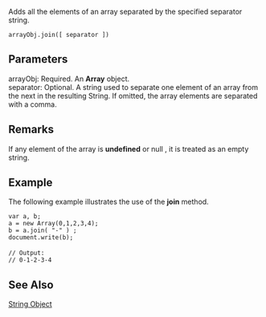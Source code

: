 Adds all the elements of an array separated by the specified separator string.

 arrayObj.join([ separator ]) 
==Parameters==
; arrayObj: Required. An '''Array''' object.
; separator: Optional. A string used to separate one element of an array from the next in the resulting String. If omitted, the array elements are separated with a comma.

==Remarks==
If any element of the array is '''undefined''' or null , it is treated as an empty string.


==Example==
The following example illustrates the use of the '''join''' method.

 var a, b;
 a = new Array(0,1,2,3,4);
 b = a.join( "-" ) ;
 document.write(b);
 
 // Output:
 // 0-1-2-3-4

==See Also==

              
[[javascript/String|String Object]]
